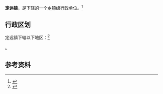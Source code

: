 {{中国乡级行政区|62/01/23/107/000}}

'''定远镇'''，是{{PRC admin/fullname|62/01/23/107/000|3}}下辖的一个[[乡镇|乡镇]]级行政单位。<ref>{{PRC admin/ref sgc|{{PRC admin/parent|62/01/23/107/000}}}}</ref>

== 行政区划 ==

定远镇下辖以下地区：<ref>{{PRC admin/ref sgc|62/01/23/107/000}}</ref>

{{PRC admin/children|62/01/23/107/000}}。

== 参考资料 ==

{{reflist}}

{{行政区划小作品}}
{{PRC admin/navcat|62/01/23/107/000}}